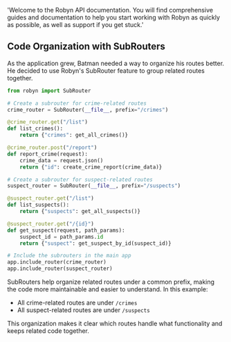   'Welcome to the Robyn API documentation. You will find comprehensive guides and documentation to help you start working with Robyn as quickly as possible, as well as support if you get stuck.'

## Code Organization with SubRouters

As the application grew, Batman needed a way to organize his routes better. He decided to use Robyn's SubRouter feature to group related routes together.

```python
from robyn import SubRouter

# Create a subrouter for crime-related routes
crime_router = SubRouter(__file__, prefix="/crimes")

@crime_router.get("/list")
def list_crimes():
    return {"crimes": get_all_crimes()}

@crime_router.post("/report")
def report_crime(request):
    crime_data = request.json()
    return {"id": create_crime_report(crime_data)}

# Create a subrouter for suspect-related routes
suspect_router = SubRouter(__file__, prefix="/suspects")

@suspect_router.get("/list")
def list_suspects():
    return {"suspects": get_all_suspects()}

@suspect_router.get("/{id}")
def get_suspect(request, path_params):
    suspect_id = path_params.id
    return {"suspect": get_suspect_by_id(suspect_id)}

# Include the subrouters in the main app
app.include_router(crime_router)
app.include_router(suspect_router)
```

SubRouters help organize related routes under a common prefix, making the code more maintainable and easier to understand. In this example:

- All crime-related routes are under `/crimes`
- All suspect-related routes are under `/suspects`

This organization makes it clear which routes handle what functionality and keeps related code together.







